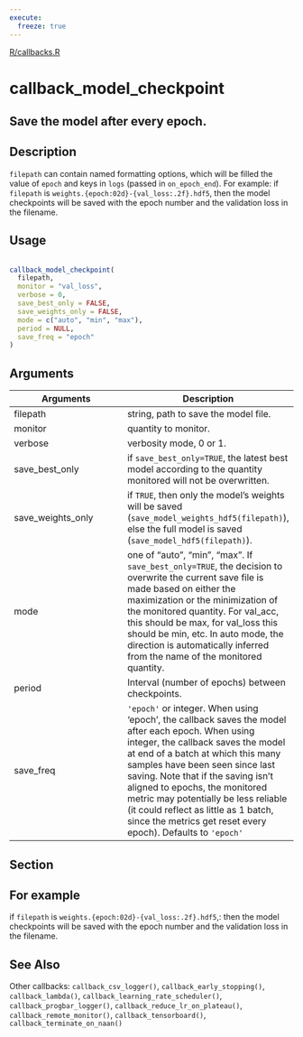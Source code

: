 ```yaml
---
execute:
  freeze: true
---
```


[R/callbacks.R](https://github.com/rstudio/keras//blob/main/R/callbacks.R#L63) 

# callback_model_checkpoint

## Save the model after every epoch.

## Description
 `filepath` can contain named formatting options, which will be filled the value of `epoch` and keys in `logs` (passed in `on_epoch_end`). For example: if `filepath` is `weights.{epoch:02d}-{val_loss:.2f}.hdf5`, then the model checkpoints will be saved with the epoch number and the validation loss in the filename. 


## Usage
```r
 
callback_model_checkpoint( 
  filepath, 
  monitor = "val_loss", 
  verbose = 0, 
  save_best_only = FALSE, 
  save_weights_only = FALSE, 
  mode = c("auto", "min", "max"), 
  period = NULL, 
  save_freq = "epoch" 
) 
```

## Arguments
|Arguments|Description|
|---|---|
| filepath | string, path to save the model file. |
| monitor | quantity to monitor. |
| verbose | verbosity mode, 0 or 1. |
| save_best_only | if `save_best_only=TRUE`, the latest best model according to the quantity monitored will not be overwritten. |
| save_weights_only | if `TRUE`, then only the model's weights will be saved (`save_model_weights_hdf5(filepath)`), else the full model is saved (`save_model_hdf5(filepath)`). |
| mode | one of "auto", "min", "max". If `save_best_only=TRUE`, the decision to overwrite the current save file is made based on either the maximization or the minimization of the monitored quantity. For val_acc, this should be max, for val_loss this should be min, etc. In auto mode, the direction is automatically inferred from the name of the monitored quantity. |
| period | Interval (number of epochs) between checkpoints. |
| save_freq | `'epoch'` or integer. When using 'epoch', the callback saves the model after each epoch. When using integer, the callback saves the model at end of a batch at which this many samples have been seen since last saving. Note that if the saving isn't aligned to epochs, the monitored metric may potentially be less reliable (it could reflect as little as 1 batch, since the metrics get reset every epoch). Defaults to `'epoch'` |


## Section

## For example

  if `filepath` is `weights.{epoch:02d}-{val_loss:.2f}.hdf5`,: then the model checkpoints will be saved with the epoch number and the validation loss in the filename. 




## See Also
 Other callbacks:  `callback_csv_logger()`, `callback_early_stopping()`, `callback_lambda()`, `callback_learning_rate_scheduler()`, `callback_progbar_logger()`, `callback_reduce_lr_on_plateau()`, `callback_remote_monitor()`, `callback_tensorboard()`, `callback_terminate_on_naan()` 

